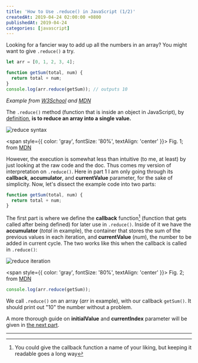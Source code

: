 ```yaml
---
title: 'How to Use .reduce() in JavaScript (1/2)'
createdAt: 2019-04-24 02:00:00 +0800
publishedAt: 2019-04-24
categories: [javascript]
---
```


Looking for a fancier way to add up all the numbers in an array? You might want to give `.reduce()` a try.

```js
let arr = [0, 1, 2, 3, 4];

function getSum(total, num) {
  return total + num;
}
console.log(arr.reduce(getSum)); // outputs 10
```

_Example from [W3School](https://www.w3schools.com/jsref/jsref_reduce.asp) and [MDN](https://developer.mozilla.org/en-US/docs/Web/JavaScript/Reference/Global_Objects/Array/reduce)_

The `.reduce()` method (function that is inside an object in JavaScript), by [definition](https://www.w3schools.com/jsref/jsref_reduce.asp), **is to reduce an array into a single value.**

![reduce syntax](/assets/images/reduce-in-js1/1.png)

<span style={{ color: 'gray', fontSize: '80%', textAlign: 'center' }}>
  Fig. 1; from
  [MDN](https://developer.mozilla.org/en-US/docs/Web/JavaScript/Reference/Global_Objects/Array/reduce)
</span>

However, the execution is somewhat less than intuitive (to me, at least) by just looking at the raw code and the doc. Thus comes my version of interpretation on `.reduce()`. Here in part 1 I am only going through its **callback**, **accumulator**, and **currentValue** parameter, for the sake of simplicity.
Now, let's dissect the example code into two parts:

```js
function getSum(total, num) {
  return total + num;
}
```

The first part is where we define the **callback** function[^1] (function that gets called after being defined) for later use in `.reduce()`. Inside of it we have the **accumulator** (_total_ in example), the container that stores the sum of the previous values in each iteration, and **currentValue** (_num_), the number to be added in current cycle. The two works like this when the callback is called in `.reduce()`:

![reduce iteration](/assets/images/reduce-in-js1/2.png)

<span style={{ color: 'gray', fontSize: '80%', textAlign: 'center' }}>
  Fig. 2; from
  [MDN](https://developer.mozilla.org/en-US/docs/Web/JavaScript/Reference/Global_Objects/Array/reduce)
</span>

```js
console.log(arr.reduce(getSum));
```

We call `.reduce()` on an array (_arr_ in example), with our callback `getSum()`. It should print out "10" the number without a problem.

A more thorough guide on **initialValue** and **currentIndex** parameter will be given in [the next part](/posts/reduce-in-js2).

---

[^1]: You could give the callback function a name of your liking, but keeping it readable goes a long way
